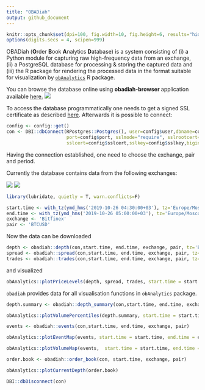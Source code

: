 ```yaml
---
title: "OBADiah"
output: github_document
---
```


```r
knitr::opts_chunk$set(dpi=100, fig.width=10, fig.height=6, results="hide")
options(digits.secs = 4, scipen=999)

```

OBADiah (**O**rder **B**ook **A**nalytics **D**atabase) is a system consisting of (i) a Python module for capturing raw high-frequency data from an exchange, (ii) a PostgreSQL database for processing & storing the captured data and (iii) the R package for rendering the processed data in the format suitable for visualization by [`obAnalytics`](https://github.com/phil8192/ob-analytics) R package.

You can browse the database online using **obadiah-browser** application available [here.](https://petr-fedorov.shinyapps.io/obadiah-browser/)
![](README_files/obadiah-browser-demo.gif)


To access the database programmatically one needs to get a signed SSL certificate as described [here](https://github.com/petr-fedorov/obadiah/wiki/How-to-connect-to-the-database). Afterwards it is possible to connect:

```r
config <- config::get()
con <- DBI::dbConnect(RPostgres::Postgres(), user=config$user,dbname=config$dbname, host=config$host,
                      port=config$port, sslmode="require", sslrootcert=config$sslrootcert,
                      sslcert=config$sslcert,sslkey=config$sslkey,bigint="numeric")
```

Having the connection established, one need to choose the exchange, pair and period. 

Currently the database contains data from the following exchanges:

![](README_files/bitfinex.png)  ![](README_files/bitstamp.png)



```r
library(lubridate, quietly = T, warn.conflicts=F)

start.time <- with_tz(ymd_hms('2019-10-26 04:30:00+03'), tz='Europe/Moscow')
end.time <- with_tz(ymd_hms('2019-10-26 05:00:00+03'), tz='Europe/Moscow')
exchange <- 'Bitfinex'
pair <- 'BTCUSD'

```

Now the data can be downloaded

```r
depth <- obadiah::depth(con,start.time, end.time, exchange, pair, tz='Europe/Moscow')
spread <- obadiah::spread(con,start.time, end.time, exchange, pair, tz='Europe/Moscow')
trades <- obadiah::trades(con,start.time, end.time, exchange, pair, tz='Europe/Moscow')
```

and visualized

```r
obAnalytics::plotPriceLevels(depth, spread, trades, start.time = start.time, end.time = end.time )
```

`obadiah` provides data for all visualisation functions in `obAnalytics` package. 


```r
depth.summary <- obadiah::depth_summary(con,start.time, end.time, exchange, pair)
```


```r
obAnalytics::plotVolumePercentiles(depth.summary, start.time = start.time, end.time = end.time )
```


```r
events <- obadiah::events(con,start.time, end.time, exchange, pair)
```


```r
obAnalytics::plotEventMap(events, start.time = start.time, end.time = end.time)
```


```r
obAnalytics::plotVolumeMap(events,  start.time = start.time, end.time = end.time, log.scale = T)
```


```r
order.book <- obadiah::order_book(con, start.time, exchange, pair)
```



```r
obAnalytics::plotCurrentDepth(order.book)
```



```r
DBI::dbDisconnect(con)
```


